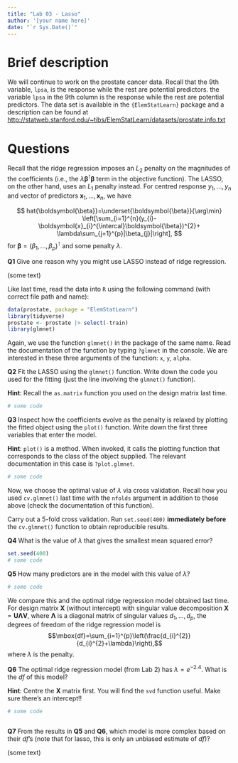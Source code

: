 ```yaml
---
title: "Lab 03 - Lasso"
author: '[your name here]'
date: "`r Sys.Date()`"
---
```


# Brief description


We will continue to work on the prostate cancer data. Recall that the 9th
variable, `lpsa`, is the response while the rest are potential predictors. the
variable `lpsa` in the 9th column is the response while the rest are
potential predictors. The data set is available in the `{ElemStatLearn}` 
package and a description can be found at
<http://statweb.stanford.edu/~tibs/ElemStatLearn/datasets/prostate.info.txt>


# Questions

Recall that the ridge regression imposes an $L_{2}$ penalty on the
magnitudes of the coefficients (i.e., the
$\lambda\boldsymbol{\beta}^{\intercal}\boldsymbol{\beta}$ term in the
objective function). The LASSO, on the other hand, uses an $L_{1}$
penalty instead. For centred response $y_{1},\ldots,y_{n}$ and vector of
predictors $\boldsymbol{x}_{1},\ldots,\boldsymbol{x}_{n}$, we have

$$
hat{\boldsymbol{\beta}}=\underset{\boldsymbol{\beta}}{\arg\min}
\left[\sum_{i=1}^{n}(y_{i}-\boldsymbol{x}_{i}^{\intercal}\boldsymbol{\beta})^{2}+
\lambda\sum_{j=1}^{p}|\beta_{j}|\right],
$$
for $\boldsymbol{\beta}=(\beta_{1},\ldots,\beta_{p})^{\intercal}$ and
some penalty $\lambda$.



**Q1** Give one reason why you might use LASSO instead of ridge regression.


::: {.solbox data-latex=""}

(some text)


:::

Like last time, read the data into `R` using the following command (with
correct file path and name):

```r
data(prostate, package = "ElemStatLearn")
library(tidyverse)
prostate <- prostate |> select(-train)
library(glmnet)
```

Again, we use the function `glmnet()` in the package of the same name.
Read the
documentation of the function by typing `?glmnet` in the console. We are
interested in these three arguments of the function: `x`, `y`, `alpha`.

**Q2** Fit the LASSO using the `glmnet()` function. Write down
the code you used for the fitting (just the line involving the
`glmnet()` function).

**Hint**: Recall the `as.matrix` function you used on the design
matrix last time.

::: {.solbox data-latex=""}

```r

# some code

```

:::

**Q3** Inspect how the coefficients evolve as the penalty is
relaxed by plotting the fitted object using the `plot()` function.
Write down the first three variables that enter the model.

**Hint**: `plot()` is a method. When invoked, it calls the
plotting function that corresponds to the class of the object
supplied. The relevant documentation in this case is
`?plot.glmnet`.


::: {.solbox data-latex=""}

```r
# some code

```

:::

Now, we choose the optimal value of $\lambda$ via cross validation.
Recall how you used `cv.glmnet()` last time with the `nfolds` argument in
addition to those above (check the documentation of this function).

Carry out a 5-fold cross validation. Run
`set.seed(400)` **immediately before** the `cv.glmnet()`
function to obtain reproducible results. 

**Q4** What is the value of $\lambda$ that gives the smallest mean squared error?

::: {.solbox data-latex=""}

```r
set.seed(400)
# some code
```

:::

**Q5** How many predictors are in the model with this value of $\lambda$?

::: {.solbox data-latex=""}

```r

# some code
```

:::

We compare this and the optimal ridge regression model obtained last
time. For design matrix $\boldsymbol{X}$ (without intercept) with
singular value decomposition
$\boldsymbol{X}=\boldsymbol{U}\boldsymbol{\Lambda}\boldsymbol{V}$, where
$\boldsymbol{\Lambda}$ is a diagonal matrix of singular values
$d_{1},\ldots,d_{p}$, the degrees of freedom  of the
ridge regression model is
$$\mbox{df}=\sum_{i=1}^{p}\left(\frac{d_{i}^{2}}{d_{i}^{2}+\lambda}\right),$$
where $\lambda$ is the penalty.

**Q6** The optimal ridge regression model (from Lab 2) has
$\lambda=e^{-2.4}$. What is the $df$ of this model?

**Hint**: Centre the $\boldsymbol{X}$ matrix first. You will find
the `svd` function useful. Make sure there's an intercept!!


::: {.solbox data-latex=""}

```r
# some code



```

:::

**Q7**
From the results in **Q5** and **Q6**, which model is
more complex based on their $df$'s (note that for lasso, this is only an
unbiased estimate of $df$)?

::: {.solbox data-latex=""}

(some text)

:::

